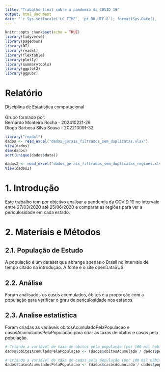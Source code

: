 ```yaml
---
title: "Trabalho final sobre a pandemia da COVID 19"
output: html_document
date: "`r Sys.setlocale('LC_TIME', 'pt_BR.UTF-8'); format(Sys.Date(), '%d de %B de %Y')`"
---
```


```r
knitr::opts_chunk$set(echo = TRUE)
library(tidyverse)
library(pagedown)
library(DT)
library(readxl)
library(flextable)
library(plotly)
library(summarytools)
library(ggplot2)
library(ggpubr)
```

# Relatório

Disciplina de Estatística computacional <br><br>
Grupo formado por: <br>
Bernardo Monteiro Rocha       - 202410221-26 <br>
Diogo Barbosa Silva Sousa     - 202210091-32 <br>

```r
library("readxl")
dados <- read_excel("dados_gerais_filtrados_sem_duplicatas.xlsx")
View(dados)
dim(dados)
sort(unique(dados$data))

dados2 <- read_excel("dados_gerais_filtrados_sem_duplicatas_regioes.xlsx")
View(dados2)

```

# 1. Introdução

Este trabalho tem por objetivo analisar a pandemia da COVID 19 no intervalo entre 27/03/2020 até 25/06/2020 e comparar as regiões para ver a periculosidade em cada estado.

# 2. Materiais e Métodos

## 2.1. População de Estudo

A população é um dataset que abrange apenas o Brasil no intervalo de tempo citado na introdução. A fonte é o site openDataSUS.

## 2.2. Análise

Foram analisados os casos acumulados, óbitos e a proporção com a população para verificar o grau de periculosidade nos estados.

## 2.3. Analise estatística

Foram criadas as variáveis obitosAcumuladoPelaPopulacao e casosAcumuladosPelaPopulacao para criar as taxas de óbitos e casos pela população.

```r
# Criando a variável de taxa de óbitos pela população (por 100 mil habitantes)
dados$obitosAcumuladoPelaPopulacao <- (dados$obitosAcumulado / dados$populacaoTCU2019) * 100000

# Criando a variável de taxa de casos pela população (por 100 mil habitantes)
dados$casosAcumuladosPelaPopulacao <- (dados$casosAcumulado / dados$populacaoTCU2019) * 100000

```